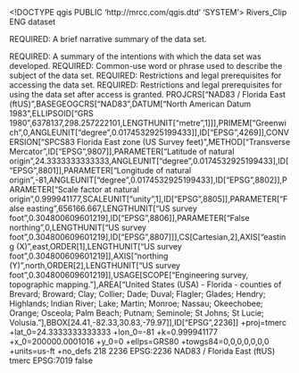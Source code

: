 <!DOCTYPE qgis PUBLIC 'http://mrcc.com/qgis.dtd' 'SYSTEM'>
<qgis version="3.40.5-Bratislava">
  <identifier>Rivers_Clip</identifier>
  <parentidentifier></parentidentifier>
  <language>ENG</language>
  <type>dataset</type>
  <title>Rivers_Clip</title>
  <abstract>REQUIRED: A brief narrative summary of the data set.

REQUIRED: A summary of the intentions with which the data set was developed.</abstract>
  <keywords vocabulary="gmd:topicCategory">
    <keyword>REQUIRED: Common-use word or phrase used to describe the subject of the data set.</keyword>
  </keywords>
  <links>
    <link description="" type="Local Area Network" mimeType="" size="" name="Shapefile" format="" url="file://\\D12P4KN1\C$\Documents and Settings\bbedell\My Documents\lkbgwm\FINAL\River.shp"/>
  </links>
  <dates/>
  <fees></fees>
  <constraints type="Access">REQUIRED: Restrictions and legal prerequisites for accessing the data set.</constraints>
  <rights>REQUIRED: Restrictions and legal prerequisites for using the data set after access is granted.</rights>
  <encoding></encoding>
  <crs>
    <spatialrefsys nativeFormat="Wkt">
      <wkt>PROJCRS["NAD83 / Florida East (ftUS)",BASEGEOGCRS["NAD83",DATUM["North American Datum 1983",ELLIPSOID["GRS 1980",6378137,298.257222101,LENGTHUNIT["metre",1]]],PRIMEM["Greenwich",0,ANGLEUNIT["degree",0.0174532925199433]],ID["EPSG",4269]],CONVERSION["SPCS83 Florida East zone (US Survey feet)",METHOD["Transverse Mercator",ID["EPSG",9807]],PARAMETER["Latitude of natural origin",24.3333333333333,ANGLEUNIT["degree",0.0174532925199433],ID["EPSG",8801]],PARAMETER["Longitude of natural origin",-81,ANGLEUNIT["degree",0.0174532925199433],ID["EPSG",8802]],PARAMETER["Scale factor at natural origin",0.999941177,SCALEUNIT["unity",1],ID["EPSG",8805]],PARAMETER["False easting",656166.667,LENGTHUNIT["US survey foot",0.304800609601219],ID["EPSG",8806]],PARAMETER["False northing",0,LENGTHUNIT["US survey foot",0.304800609601219],ID["EPSG",8807]]],CS[Cartesian,2],AXIS["easting (X)",east,ORDER[1],LENGTHUNIT["US survey foot",0.304800609601219]],AXIS["northing (Y)",north,ORDER[2],LENGTHUNIT["US survey foot",0.304800609601219]],USAGE[SCOPE["Engineering survey, topographic mapping."],AREA["United States (USA) - Florida - counties of Brevard; Broward; Clay; Collier; Dade; Duval; Flagler; Glades; Hendry; Highlands; Indian River; Lake; Martin; Monroe; Nassau; Okeechobee; Orange; Osceola; Palm Beach; Putnam; Seminole; St Johns; St Lucie; Volusia."],BBOX[24.41,-82.33,30.83,-79.97]],ID["EPSG",2236]]</wkt>
      <proj4>+proj=tmerc +lat_0=24.3333333333333 +lon_0=-81 +k=0.999941177 +x_0=200000.0001016 +y_0=0 +ellps=GRS80 +towgs84=0,0,0,0,0,0,0 +units=us-ft +no_defs</proj4>
      <srsid>218</srsid>
      <srid>2236</srid>
      <authid>EPSG:2236</authid>
      <description>NAD83 / Florida East (ftUS)</description>
      <projectionacronym>tmerc</projectionacronym>
      <ellipsoidacronym>EPSG:7019</ellipsoidacronym>
      <geographicflag>false</geographicflag>
    </spatialrefsys>
  </crs>
  <extent/>
</qgis>
